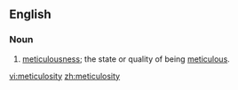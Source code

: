 ==English==

===Noun===
{{en-noun|-}}

# [[meticulousness]]; the state or quality of being [[meticulous]].

[[vi:meticulosity]]
[[zh:meticulosity]]